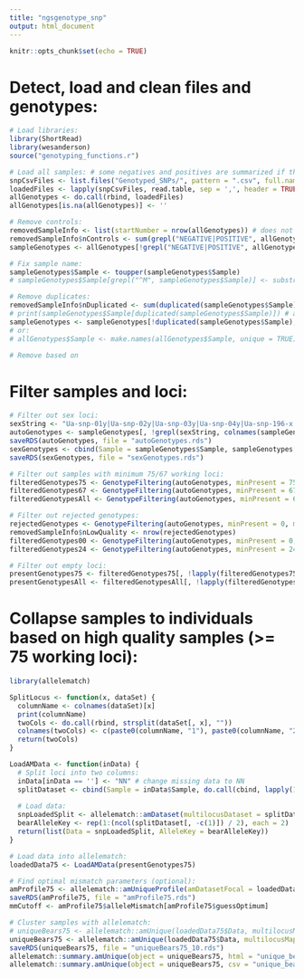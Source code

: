 ```yaml
---
title: "ngsgenotype_snp"
output: html_document
---
```


```r
knitr::opts_chunk$set(echo = TRUE)
```

# Detect, load and clean files and genotypes:
```r
# Load libraries:
library(ShortRead)
library(wesanderson)
source("genotyping_functions.r")

# Load all samples: # some negatives and positives are summarized if they are named the same
snpCsvFiles <- list.files("Genotyped_SNPs/", pattern = ".csv", full.names = TRUE)
loadedFiles <- lapply(snpCsvFiles, read.table, sep = ',', header = TRUE, check.names = FALSE)
allGenotypes <- do.call(rbind, loadedFiles)
allGenotypes[is.na(allGenotypes)] <- ''

# Remove controls:
removedSampleInfo <- list(startNumber = nrow(allGenotypes)) # does not include some duplicates which were removed in genotyping
removedSampleInfo$nControls <- sum(grepl("NEGATIVE|POSITIVE", allGenotypes$Sample))
sampleGenotypes <- allGenotypes[!grepl("NEGATIVE|POSITIVE", allGenotypes$Sample), ]

# Fix sample name:
sampleGenotypes$Sample <- toupper(sampleGenotypes$Sample)
# sampleGenotypes$Sample[grepl("^M", sampleGenotypes$Sample)] <- substr(sampleGenotypes$Sample[grepl("^M", sampleGenotypes$Sample)], 1, 7)

# Remove duplicates:
removedSampleInfo$nDuplicated <- sum(duplicated(sampleGenotypes$Sample))
# print(sampleGenotypes$Sample[duplicated(sampleGenotypes$Sample)]) # all names that are duplicates of other names
sampleGenotypes <- sampleGenotypes[!duplicated(sampleGenotypes$Sample), ] # only keep the first of duplicated names
# or:
# allGenotypes$Sample <- make.names(allGenotypes$Sample, unique = TRUE) # give duplications unique names

# Remove based on 
```

# Filter samples and loci:
```r
# Filter out sex loci:
sexString <- "Ua-snp-01y|Ua-snp-02y|Ua-snp-03y|Ua-snp-04y|Ua-snp-196-x|Ua-snp-248-x|Ua-snp-236-x"
autoGenotypes <- sampleGenotypes[, !grepl(sexString, colnames(sampleGenotypes))]
saveRDS(autoGenotypes, file = "autoGenotypes.rds")
sexGenotypes <- cbind(Sample = sampleGenotypes$Sample, sampleGenotypes[, grepl(sexString, colnames(sampleGenotypes))])
saveRDS(sexGenotypes, file = "sexGenotypes.rds")

# Filter out samples with minimum 75/67 working loci:
filteredGenotypes75 <- GenotypeFiltering(autoGenotypes, minPresent = 75, createRDS = TRUE, rdsName = "filteredGenotypes75.rds")
filteredGenotypes67 <- GenotypeFiltering(autoGenotypes, minPresent = 67, maxPresent = 74, createRDS = FALSE)
filteredGenotypesAll <- GenotypeFiltering(autoGenotypes, minPresent = 67, createRDS = FALSE)

# Filter out rejected genotypes:
rejectedGenotypes <- GenotypeFiltering(autoGenotypes, minPresent = 0, maxPresent = 66, createRDS = TRUE, rdsName = "rejectedGenotypes.rds")
removedSampleInfo$nLowQuality <- nrow(rejectedGenotypes)
filteredGenotypes00 <- GenotypeFiltering(autoGenotypes, minPresent = 0, maxPresent = 23, createRDS = FALSE)
filteredGenotypes24 <- GenotypeFiltering(autoGenotypes, minPresent = 24, maxPresent = 66, createRDS = FALSE)

# Filter out empty loci:
presentGenotypes75 <- filteredGenotypes75[, !lapply(filteredGenotypes75, unique) == ''] # does this matter with allelematch?
presentGenotypesAll <- filteredGenotypesAll[, !lapply(filteredGenotypesAll, unique) == ''] # does this matter with allelematch?
```

# Collapse samples to individuals based on high quality samples (>= 75 working loci):
```r
library(allelematch)

SplitLocus <- function(x, dataSet) {
  columnName <- colnames(dataSet)[x]
  print(columnName)
  twoCols <- do.call(rbind, strsplit(dataSet[, x], ""))
  colnames(twoCols) <- c(paste0(columnName, "1"), paste0(columnName, "2"))
  return(twoCols)
}

LoadAMData <- function(inData) {
  # Split loci into two columns:
  inData[inData == ''] <- "NN" # change missing data to NN
  splitDataset <- cbind(Sample = inData$Sample, do.call(cbind, lapply(1:ncol(inData[, -c(1)]), SplitLocus, inData[, -c(1)])))
  
  # Load data:
  snpLoadedSplit <- allelematch::amDataset(multilocusDataset = splitDataset, missingCode = "N", indexColumn = "Sample")
  bearAlleleKey <- rep(1:(ncol(splitDataset[, -c(1)]) / 2), each = 2)
  return(list(Data = snpLoadedSplit, AlleleKey = bearAlleleKey))
}

# Load data into allelematch:
loadedData75 <- LoadAMData(presentGenotypes75)

# Find optimal mismatch parameters (optional):
amProfile75 <- allelematch::amUniqueProfile(amDatasetFocal = loadedData75$Data, multilocusMap = loadedData75$AlleleKey, doPlot = TRUE, alleleMismatch = c(0:45)) # 13 is the best
saveRDS(amProfile75, file = "amProfile75.rds")
mmCutoff <- amProfile75$alleleMismatch[amProfile75$guessOptimum]

# Cluster samples with allelematch:
# uniqueBears75 <- allelematch::amUnique(loadedData75$Data, multilocusMap = loadedData75$AlleleKey, alleleMismatch = mmCutoff) # uncomment if using calculated cutoff
uniqueBears75 <- allelematch::amUnique(loadedData75$Data, multilocusMap = loadedData75$AlleleKey, alleleMismatch = 10) # changed cutoff to 10 to be more stringent
saveRDS(uniqueBears75, file = "uniqueBears75_10.rds")
allelematch::summary.amUnique(object = uniqueBears75, html = "unique_bears_75_10_v1.html")
allelematch::summary.amUnique(object = uniqueBears75, csv = "unique_bears_75_10_v1.csv")
```














